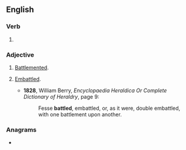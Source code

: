 ==English==

===Verb===
{{head|en|verb form}}

# {{en-past of|battle}}

===Adjective===
{{en-adj|-}}

# {{lb|en|poetic|archaic}} [[battlemented|Battlemented]].
# {{lb|en|heraldry}} [[embattled|Embattled]].
#* '''1828''', William Berry, ''Encyclopaedia Heraldica Or Complete Dictionary of Heraldry'', page 9:
#*: Fesse '''battled''', embattled, or, as it were, double embattled, with one battlement upon another.

===Anagrams===
* {{anagrams|en|a=abdeltt|blatted}}